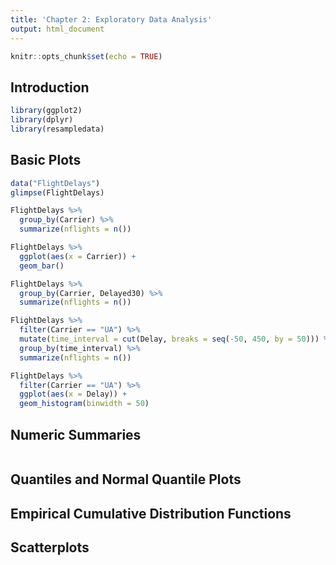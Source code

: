 ```yaml
---
title: 'Chapter 2: Exploratory Data Analysis'
output: html_document
---
```


```r
knitr::opts_chunk$set(echo = TRUE)
```

## Introduction

```r
library(ggplot2)
library(dplyr)
library(resampledata)
```

## Basic Plots

```r
data("FlightDelays")
glimpse(FlightDelays)
```

```r
FlightDelays %>%
  group_by(Carrier) %>%
  summarize(nflights = n())
```

```r
FlightDelays %>%
  ggplot(aes(x = Carrier)) + 
  geom_bar()
```

```r
FlightDelays %>%
  group_by(Carrier, Delayed30) %>%
  summarize(nflights = n())
```


```r
FlightDelays %>%
  filter(Carrier == "UA") %>%
  mutate(time_interval = cut(Delay, breaks = seq(-50, 450, by = 50))) %>%
  group_by(time_interval) %>%
  summarize(nflights = n())
```

```r
FlightDelays %>%
  filter(Carrier == "UA") %>%
  ggplot(aes(x = Delay)) +
  geom_histogram(binwidth = 50)
```


## Numeric Summaries

```r

```


## Quantiles and Normal Quantile Plots


## Empirical Cumulative Distribution Functions


## Scatterplots

